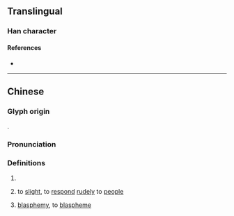 {{character info/new}}
==Translingual==

===Han character===
{{Han char|rn=38|rad=女|as=15|sn=18|four=|canj=VGWC|ids=⿰女賣}}

====References====
* {{Han ref|kx=0273.280|dkj=06860|dj=0541.370|hdz=21088.090|uh=5B3B|ud=23355}}

----

==Chinese==
{{zh-forms}}

===Glyph origin===
{{Han etym}}
{{Han compound|女|𧶠|c1=s|c2=p|t1=female|ls=psc}}.

===Pronunciation===
{{zh-pron
|m=dú
|c=duk6
|mc=y
|oc=y
|cat=v
}}

===Definitions===
{{zh-hanzi}}

# {{zh-only|媟嬻|to [[disrespect]]}}
# {{lb|zh|archaic}} to [[slight]], to [[respond]] [[rudely]] to [[people]]
# {{lb|zh|archaic}} [[blasphemy]], to [[blaspheme]]